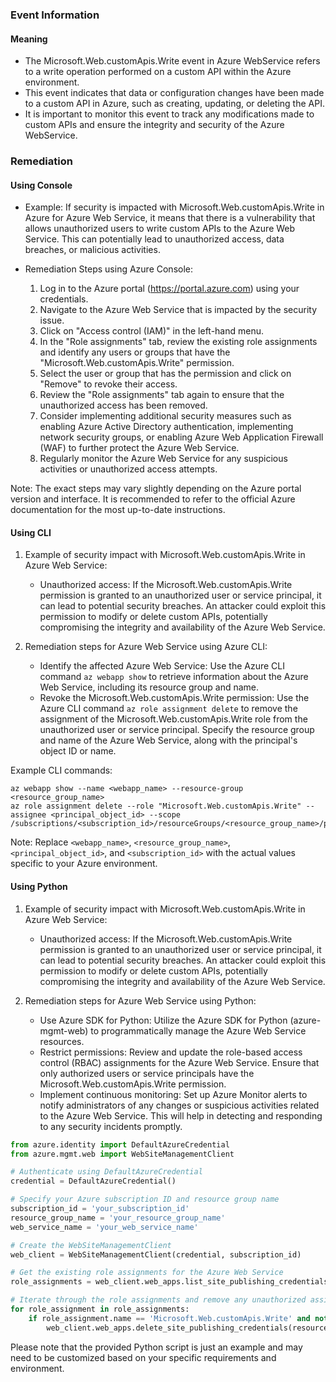 
### Event Information

#### Meaning

- The Microsoft.Web.customApis.Write event in Azure WebService refers to a write operation performed on a custom API within the Azure environment.
- This event indicates that data or configuration changes have been made to a custom API in Azure, such as creating, updating, or deleting the API.
- It is important to monitor this event to track any modifications made to custom APIs and ensure the integrity and security of the Azure WebService.

### Remediation

#### Using Console

- Example: If security is impacted with Microsoft.Web.customApis.Write in Azure for Azure Web Service, it means that there is a vulnerability that allows unauthorized users to write custom APIs to the Azure Web Service. This can potentially lead to unauthorized access, data breaches, or malicious activities.

- Remediation Steps using Azure Console:
  1. Log in to the Azure portal (https://portal.azure.com) using your credentials.
  2. Navigate to the Azure Web Service that is impacted by the security issue.
  3. Click on "Access control (IAM)" in the left-hand menu.
  4. In the "Role assignments" tab, review the existing role assignments and identify any users or groups that have the "Microsoft.Web.customApis.Write" permission.
  5. Select the user or group that has the permission and click on "Remove" to revoke their access.
  6. Review the "Role assignments" tab again to ensure that the unauthorized access has been removed.
  7. Consider implementing additional security measures such as enabling Azure Active Directory authentication, implementing network security groups, or enabling Azure Web Application Firewall (WAF) to further protect the Azure Web Service.
  8. Regularly monitor the Azure Web Service for any suspicious activities or unauthorized access attempts.

Note: The exact steps may vary slightly depending on the Azure portal version and interface. It is recommended to refer to the official Azure documentation for the most up-to-date instructions.

#### Using CLI

1. Example of security impact with Microsoft.Web.customApis.Write in Azure Web Service:
   - Unauthorized access: If the Microsoft.Web.customApis.Write permission is granted to an unauthorized user or service principal, it can lead to potential security breaches. An attacker could exploit this permission to modify or delete custom APIs, potentially compromising the integrity and availability of the Azure Web Service.

2. Remediation steps for Azure Web Service using Azure CLI:
   - Identify the affected Azure Web Service: Use the Azure CLI command `az webapp show` to retrieve information about the Azure Web Service, including its resource group and name.
   - Revoke the Microsoft.Web.customApis.Write permission: Use the Azure CLI command `az role assignment delete` to remove the assignment of the Microsoft.Web.customApis.Write role from the unauthorized user or service principal. Specify the resource group and name of the Azure Web Service, along with the principal's object ID or name.

Example CLI commands:
```
az webapp show --name <webapp_name> --resource-group <resource_group_name>
az role assignment delete --role "Microsoft.Web.customApis.Write" --assignee <principal_object_id> --scope /subscriptions/<subscription_id>/resourceGroups/<resource_group_name>/providers/Microsoft.Web/sites/<webapp_name>
```

Note: Replace `<webapp_name>`, `<resource_group_name>`, `<principal_object_id>`, and `<subscription_id>` with the actual values specific to your Azure environment.

#### Using Python

1. Example of security impact with Microsoft.Web.customApis.Write in Azure Web Service:
   - Unauthorized access: If the Microsoft.Web.customApis.Write permission is granted to an unauthorized user or service principal, it can lead to potential security breaches. An attacker could exploit this permission to modify or delete custom APIs, potentially compromising the integrity and availability of the Azure Web Service.

2. Remediation steps for Azure Web Service using Python:
   - Use Azure SDK for Python: Utilize the Azure SDK for Python (azure-mgmt-web) to programmatically manage the Azure Web Service resources.
   - Restrict permissions: Review and update the role-based access control (RBAC) assignments for the Azure Web Service. Ensure that only authorized users or service principals have the Microsoft.Web.customApis.Write permission.
   - Implement continuous monitoring: Set up Azure Monitor alerts to notify administrators of any changes or suspicious activities related to the Azure Web Service. This will help in detecting and responding to any security incidents promptly.

```python
from azure.identity import DefaultAzureCredential
from azure.mgmt.web import WebSiteManagementClient

# Authenticate using DefaultAzureCredential
credential = DefaultAzureCredential()

# Specify your Azure subscription ID and resource group name
subscription_id = 'your_subscription_id'
resource_group_name = 'your_resource_group_name'
web_service_name = 'your_web_service_name'

# Create the WebSiteManagementClient
web_client = WebSiteManagementClient(credential, subscription_id)

# Get the existing role assignments for the Azure Web Service
role_assignments = web_client.web_apps.list_site_publishing_credentials(resource_group_name, web_service_name)

# Iterate through the role assignments and remove any unauthorized assignments
for role_assignment in role_assignments:
    if role_assignment.name == 'Microsoft.Web.customApis.Write' and not role_assignment.is_authorized:
        web_client.web_apps.delete_site_publishing_credentials(resource_group_name, web_service_name, role_assignment.name)
```

Please note that the provided Python script is just an example and may need to be customized based on your specific requirements and environment.

